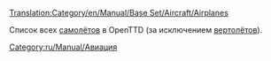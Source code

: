 [[Translation:Category/en/Manual/Base Set/Aircraft/Airplanes]]


Список всех [[ru/Manual/Авиация|самолётов]] в OpenTTD (за исключением [[:Category:en/Manual/Base Set/Aircraft/Helicopters|вертолётов]]).

[[Category:ru/Manual/Авиация]]
